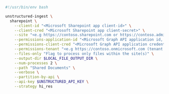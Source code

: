 ```bash CLI
#!/usr/bin/env bash

unstructured-ingest \
  sharepoint \
    --client-id "<Microsoft Sharepoint app client-id>" \
    --client-cred "<Microsoft Sharepoint app client-secret>" \
    --site "<e.g https://contoso.sharepoint.com or https://contoso.admin.sharepoint.com to process all sites within tenant>" \
    --permissions-application-id "<Microsoft Graph API application id, to process per-file access permissions>" \
    --permissions-client-cred "<Microsoft Graph API application credentials, to process per-file access permissions>" \
    --permissions-tenant "<e.g https://contoso.onmicrosoft.com (tenant URL) to process per-file access permissions>" \
    --files-only "Flag to process only files within the site(s)" \
    --output-dir $LOCAL_FILE_OUTPUT_DIR \
    --num-processes 2 \
    --path "Shared Documents" \
    --verbose \
    --partition-by-api \
    --api-key $UNSTRUCTURED_API_KEY \
    --strategy hi_res
```
